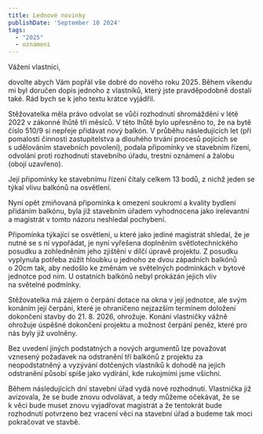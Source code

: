 ```yaml
---
title: Lednové novinky
publishDate: 'September 10 2024'
tags:
  - "2025"
  - oznameni
---
```


Vážení vlastníci,

dovolte abych Vám popřál vše dobré do nového roku 2025. Během víkendu mi byl doručen dopis jednoho z vlastníků, který jste pravděpodobně dostali také. Rád bych se k jeho textu krátce vyjádřil.

Stěžovatelka měla právo odvolat se vůči rozhodnutí shromáždění v létě 2022 v zákonné lhůtě tří měsíců. V této lhůtě bylo upřesněno to, že na bytě číslo 510/9 si nepřeje přidávat nový balkón. V průběhu následujících let (při pomalosti činnosti zastupitelstva a dlouhého trvání procesů pojících se s udělováním stavebních povolení), podala připomínky ve stavebním řízení, odvolání proti rozhodnutí stavebního úřadu, trestní oznámení a žalobu (obojí uzavřeno).

Její připomínky ke stavebnímu řízení čítaly celkem 13 bodů, z nichž jeden se týkal vlivu balkónů na osvětlení.

Nyní opět zmiňovaná připomínka k omezení soukromí a kvality bydlení přidáním balkónu, byla již stavebním úřadem vyhodnocena jako irelevantní a magistrát v tomto názoru neshledal pochybení.

Připomínka týkající se osvětlení, u které jako jediné magistrát shledal, že je nutné se s ní vypořádat, je nyní vyřešena doplněním světlotechnického posudku a zohledněním jeho zjištění v dílčí úpravě projektu. Z posudku vyplynula potřeba zúžit hloubku u jednoho ze dvou západních balkónů o 20cm tak, aby nedošlo ke změnám ve světelných podmínkách v bytové jednotce pod ním. U ostatních balkónů nebyl prokázán jejich vliv na světelné podmínky.

Stěžovatelka má zájem o čerpání dotace na okna v její jednotce, ale svým konáním její čerpání, které je ohraničeno nejzazším termínem doložení dokončení stavby do 21. 8. 2026, ohrožuje. Konání vlastničky vážně ohrožuje úspěšné dokončení projektu a možnost čerpání peněz, které pro nás byly již uvolněny.

Bez uvedení jiných podstatných a nových argumentů lze považovat vznesený požadavek na odstranění tří balkónů z projektu za neopodstatněný a vyzývání dotčených vlastníků k dohodě na jejich odstranění působí spíše jako vydírání, kde rukojmími jsme všichni.

Během následujících dní stavební úřad vydá nové rozhodnutí. Vlastnička již avizovala, že se bude znovu odvolávat, a tedy můžeme očekávat, že se k věci bude muset znovu vyjadřovat magistrát a že tentokrát bude rozhodnutí potvrzeno bez vracení věci na stavební úřad a budeme tak moci pokračovat ve stavbě.
